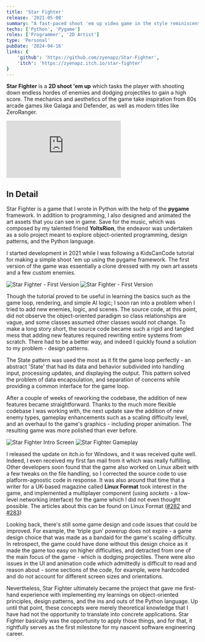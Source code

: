 ```yaml
---
title: 'Star Fighter'
release: '2021-05-08'
summary: "A fast-paced shoot 'em up video game in the style reminiscent of 80s arcade games. My first published game."
techs: ['Python', 'Pygame']
roles: ['Programmer', '2D Artist'] 
type: 'Personal'
pubDate: '2024-04-16'
links: {
    'github': 'https://github.com/zyenapz/Star-Fighter',
    'itch': 'https://zyenapz.itch.io/star-fighter'
}
---
```



**Star Fighter** is a **2D shoot 'em up** which tasks the player with shooting down endless hordes of enemies and dodging projectiles to gain a high score. The mechanics and aesthetics of the game take inspiration from 80s arcade games like Galaga and Defender, as well as modern titles like ZeroRanger.

<div class="iframe-container">
    <iframe src="https://www.youtube.com/embed/oP6xZnNXMc4?si=QlOrKGkuQIgFhA4e" title="YouTube video player" frameborder="0" allow="accelerometer; autoplay; clipboard-write; encrypted-media; gyroscope; picture-in-picture; web-share" referrerpolicy="strict-origin-when-cross-origin" allowfullscreen></iframe>
</div>

## In Detail

Star Fighter is a game that I wrote in Python with the help of the **pygame** framework. In addition to programming, I also designed and animated the art assets that you can see in game. Save for the music, which was composed by my talented friend **YoItsRion**, the endeavor was undertaken as a solo project meant to explore object-oriented programming, design patterns, and the Python language.   

I started development in 2021 while I was following a KidsCanCode tutorial for making a simple shoot 'em up using the pygame framework. The first version of the game was essentially a clone dressed with my own art assets and a few custom enemies. 

<div class="txt-center">
    <Image src={image4} alt="Star Fighter - First Version" />
    <Image src={image3} alt="Star Fighter - First Version" />
</div>

Though the tutorial proved to be useful in learning the basics such as the game loop, rendering, and simple AI logic; I soon ran into a problem when I tried to add new enemies, logic, and scenes. The source code, at this point, did not observe the object-oriented paradigm so class relationships are vague, and some classes assumed other classes would not change. To make a long story short, the source code became such a rigid and tangled mess that adding new features required rewriting entire systems from scratch. There had to be a better way, and indeed I quickly found a solution to my problem - design patterns.

The State pattern was used the most as it fit the game loop perfectly - an abstract 'State' that had its data and behavior subdivided into handling input, processing updates, and displaying the output. This pattern solved the problem of data encapsulation, and separation of concerns while providing a common interface for the game loop.

After a couple of weeks of reworking the codebase, the addition of new features became straightforward. Thanks to the much more flexible codebase I was working with, the next update saw the addition of new enemy types, gameplay enhancements such as a scaling difficulty level, and an overhaul to the game's graphics - including proper animation. The resulting game was more polished than ever before. 

<div class="txt-center">
    <Image src={image1} alt="Star Fighter Intro Screen" />
    <Image src={image2} alt="Star Fighter Gameplay" />
</div>

I released the update on itch.io for Windows, and it was received quite well. Indeed, I even received my first fan mail from it which was really fulfilling. Other developers soon found that the game also worked on Linux albeit with a few tweaks on the file handling, so I corrected the source code to use platform-agnostic code in response. It was also around that time that a writer for a UK-based magazine called **Linux Format** took interest in the game, and implemented a multiplayer component (using _sockets_ - a low-level networking interface) for the game which I did not even thought possible. The articles about this can be found on Linux Format (<a class="external" href="https://issuu.com/futurepublishing/docs/lxf282.issuu" target="_blank" rel="noopener noreferrer">#282</a> and <a class="external" href="https://issuu.com/futurepublishing/docs/lxf283.issuu" target="_blank" rel="noopener noreferrer">#283</a>)

Looking back, there's still some game design and code issues that could be improved. For example, the 'triple gun' powerup does not expire - a game design choice that was made as a bandaid for the game's scaling difficulty. In retrospect, the game could have done without this design choice as it made the game too easy on higher difficulties, and detracted from one of the main focus of the game - which is dodging projectiles. There were also issues in the UI and animation code which admittedly is difficult to read and reason about - some sections of the code, for example, were hardcoded and do not account for different screen sizes and orientations. 

Nevertheless, Star Fighter ultimately became the project that gave me first-hand experience with implementing my learnings on object-oriented principles, design patterns, and the ins and outs of the Python language. Up until that point, these concepts were merely theoretical knowledge that I have had not the opportunity to translate into concrete applications. Star Fighter basically was the opportunity to apply those things, and for that, it rightfully serves as the first milestone for my nascent software engineering career.

